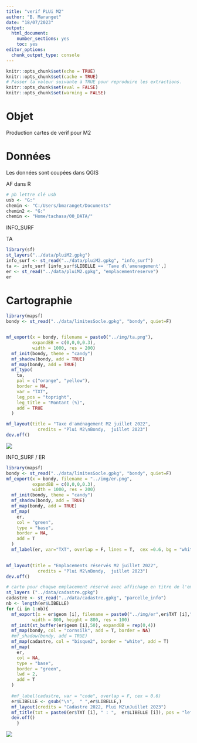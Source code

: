 ```yaml
---
title: "verif PLUi M2"
author: "B. Maranget"
date: "18/07/2023"
output: 
  html_document: 
    number_sections: yes
    toc: yes
editor_options: 
  chunk_output_type: console
---
```



```r
knitr::opts_chunk$set(echo = TRUE)
knitr::opts_chunk$set(cache = TRUE)
# Passer la valeur suivante à TRUE pour reproduire les extractions.
knitr::opts_chunk$set(eval = FALSE)
knitr::opts_chunk$set(warning = FALSE)
```


# Objet

Production cartes de verif pour M2


# Données

Les données sont coupées dans QGIS

AF dans R


```r
# pb lettre clé usb
usb <- "G:"
chemin <- "C:/Users/bmaranget/Documents"
chemin2 <- "G:"
chemin <- "Home/tachasa/00_DATA/"
```

INFO_SURF

TA


```r
library(sf)
st_layers("../data/pluiM2.gpkg")
info_surf <- st_read("../data/pluiM2.gpkg", "info_surf")
ta <- info_surf [info_surf$LIBELLE == 'Taxe d\'amenagement',]
er <- st_read("../data/pluiM2.gpkg", "emplacementreserve")
er
```




# Cartographie


```r
library(mapsf)
bondy <- st_read("../data/limitesSocle.gpkg", "bondy", quiet=F)


mf_export(x = bondy, filename = paste0("../img/ta.png"), 
          expandBB = c(0,0,0,0.3),
          width = 1000, res = 200)
  mf_init(bondy, theme = "candy")
  mf_shadow(bondy, add = TRUE)
  mf_map(bondy, add = TRUE)
  mf_typo(
    ta,
    pal = c("orange", "yellow"),
    border = NA,
    var = "TXT",
    leg_pos = "topright",
    leg_title = "Montant (%)",
    add = TRUE
  )

mf_layout(title = "Taxe d'aménagement M2 juillet 2022",
            credits = "Plui M2\nBondy,  juillet 2023")
dev.off()
```


![](../img/ta.png)

INFO_SURF / ER


```r
library(mapsf)
bondy <- st_read("../data/limitesSocle.gpkg", "bondy", quiet=F)
mf_export(x = bondy, filename = "../img/er.png", 
          expandBB = c(0,0,0,0.3),
          width = 1000, res = 200)
  mf_init(bondy, theme = "candy")
  mf_shadow(bondy, add = TRUE)
  mf_map(bondy, add = TRUE)
  mf_map(
    er,
    col = "green",
    type = "base",
    border = NA,
    add = T
  )
  mf_label(er, var="TXT", overlap = F, lines = T,  cex =0.6, bg = "white", halo = T)
  

mf_layout(title = "Emplacements réservés M2 juillet 2022",
            credits = "Plui M2\nBondy,  juillet 2023")
dev.off()

# carto pour chaque emplacement réservé avec affichage en titre de l'emplacement, fond de carte cadastre.
st_layers ("../data/cadastre.gpkg")
cadastre <- st_read("../data/cadastre.gpkg", "parcelle_info")
nb <- length(er$LIBELLE)
for (i in 1:nb){
  mf_export(x = er$geom [i], filename = paste0("../img/er",er$TXT [i]," .png"), 
          width = 800, height = 800, res = 100)
  mf_init(st_buffer(er$geom [i],50), expandBB = rep(0,4))
  mf_map(bondy, col = "cornsilk", add = T, border = NA)
  #mf_shadow(bondy, add = TRUE)
  mf_map(cadastre, col = "bisque2", border = "white", add = T)
  mf_map(
    er,
    col = NA,
    type = "base",
    border = "green",
    lwd = 2,
    add = T
  )
 
  #mf_label(cadastre, var = "code", overlap = F, cex = 0.6)
  er$LIBELLE <- gsub("\n",  " ",er$LIBELLE,)
  mf_layout(credits = "Cadastre 2022, Plui M2\nJuillet 2023")
  mf_title(txt = paste0(er$TXT [i], " : ",  er$LIBELLE [i]), pos = "left", bg ="darkorchid", cex = 0.8, line = 2)
  dev.off()
    }
```


![](../img/er.png)
